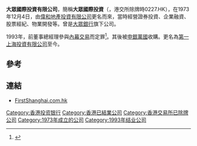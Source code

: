 '''大眾國際投資有限公司'''，簡稱'''大眾國際投資'''（'''{{lang-en|Public International Investments Limited}}'''，港交所除牌時0227.HK），在1973年12月4日，由[[偉和地產投資有限公司|偉和地產投資有限公司]]更名而來，當時經營證券投資、企業融資、股票經紀、物業開發等。曾是[[大眾銀行|大眾銀行]]旗下公司。

1993年，前董事總經理參與[[內幕交易|內幕交易]]而定罪<ref>{{Cite web |url=http://www.idt.gov.hk/english/doc/Public_International_Invesments_Ltd.pdf |title=大眾國際投資有限公司審訊報告書 |accessdate=2011-12-07 |archive-date=2018-06-12 |archive-url=https://web.archive.org/web/20180612184726/http://www.idt.gov.hk/english/doc/Public_International_Invesments_Ltd.pdf |dead-url=no }}</REF>。其後被[[申銀萬國|申銀萬國]]收購。更名為[[第一上海投資有限公司|第一上海投資有限公司]]至今。

==參考==
{{REFLIST}}

==連結==
*[http://www.firstshanghai.com.hk FirstShanghai.com.hk]{{Wayback|url=http://www.firstshanghai.com.hk/ |date=20170523012728 }}

[[Category:香港投资银行|Category:香港投资银行]]
[[Category:香港已結業公司|Category:香港已結業公司]]
[[Category:香港交易所已除牌公司|Category:香港交易所已除牌公司]]
[[Category:1973年成立的公司|Category:1973年成立的公司]]
[[Category:1993年结业公司|Category:1993年结业公司]]
